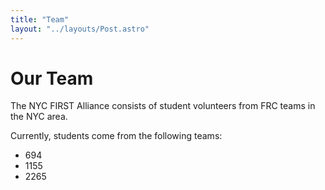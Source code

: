 ```yaml
---
title: "Team"
layout: "../layouts/Post.astro"
---
```


# Our Team

The NYC FIRST Alliance consists of student volunteers from FRC teams in the NYC area.

Currently, students come from the following teams:

- 694
- 1155
- 2265

